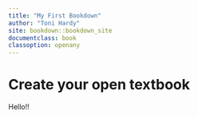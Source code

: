 ```yaml
---
title: "My First Bookdown"
author: "Toni Hardy"
site: bookdown::bookdown_site
documentclass: book
classoption: openany
---
```


# Create your open textbook

Hello!!
